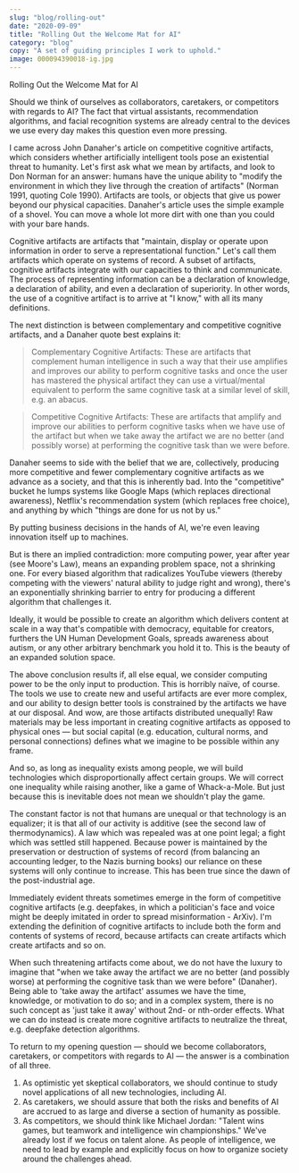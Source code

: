 ```yaml
---
slug: "blog/rolling-out"
date: "2020-09-09"
title: "Rolling Out the Welcome Mat for AI"
category: "blog"
copy: "A set of guiding principles I work to uphold."
image: 000094390018-ig.jpg
---
```


Rolling Out the Welcome Mat for AI

Should we think of ourselves as collaborators, caretakers, or competitors with regards to AI? The fact that virtual assistants, recommendation algorithms, and facial recognition systems are already central to the devices we use every day makes this question even more pressing.

I came across John Danaher's article on competitive cognitive artifacts, which considers whether artificially intelligent tools pose an existential threat to humanity. Let's first ask what we mean by artifacts, and look to Don Norman for an answer: humans have the unique ability to "modify the environment in which they live through the creation of artifacts" (Norman 1991, quoting Cole 1990). Artifacts are tools, or objects that give us power beyond our physical capacities. Danaher's article uses the simple example of a shovel. You can move a whole lot more dirt with one than you could with your bare hands.

Cognitive artifacts are artifacts that "maintain, display or operate upon information in order to serve a representational function." Let's call them artifacts which operate on systems of record. A subset of artifacts, cognitive artifacts integrate with our capacities to think and communicate. The process of representing information can be a declaration of knowledge, a declaration of ability, and even a declaration of superiority. In other words, the use of a cognitive artifact is to arrive at "I know," with all its many definitions.

The next distinction is between complementary and competitive cognitive artifacts, and a Danaher quote best explains it:

> Complementary Cognitive Artifacts: These are artifacts that complement human intelligence in such a way that their use amplifies and improves our ability to perform cognitive tasks and once the user has mastered the physical artifact they can use a virtual/mental equivalent to perform the same cognitive task at a similar level of skill, e.g. an abacus.

> Competitive Cognitive Artifacts: These are artifacts that amplify and improve our abilities to perform cognitive tasks when we have use of the artifact but when we take away the artifact we are no better (and possibly worse) at performing the cognitive task than we were before.

Danaher seems to side with the belief that we are, collectively, producing more competitive and fewer complementary cognitive artifacts as we advance as a society, and that this is inherently bad. Into the "competitive" bucket he lumps systems like Google Maps (which replaces directional awareness), Netflix's recommendation system (which replaces free choice), and anything by which "things are done for us not by us."

By putting business decisions in the hands of AI, we're even leaving innovation itself up to machines.

But is there an implied contradiction: more computing power, year after year (see Moore's Law), means an expanding problem space, not a shrinking one. For every biased algorithm that radicalizes YouTube viewers (thereby competing with the viewers' natural ability to judge right and wrong), there's an exponentially shrinking barrier to entry for producing a different algorithm that challenges it.

Ideally, it would be possible to create an algorithm which delivers content at scale in a way that's compatible with democracy, equitable for creators, furthers the UN Human Development Goals, spreads awareness about autism, or any other arbitrary benchmark you hold it to. This is the beauty of an expanded solution space.

The above conclusion results if, all else equal, we consider computing power to be the only input to production. This is horribly naïve, of course. The tools we use to create new and useful artifacts are ever more complex, and our ability to design better tools is constrained by the artifacts we have at our disposal. And wow, are those artifacts distributed unequally! Raw materials may be less important in creating cognitive artifacts as opposed to physical ones — but social capital (e.g. education, cultural norms, and personal connections) defines what we imagine to be possible within any frame.

And so, as long as inequality exists among people, we will build technologies which disproportionally affect certain groups. We will correct one inequality while raising another, like a game of Whack-a-Mole. But just because this is inevitable does not mean we shouldn't play the game.

The constant factor is not that humans are unequal or that technology is an equalizer; it is that all of our activity is additive (see the second law of thermodynamics). A law which was repealed was at one point legal; a fight which was settled still happened. Because power is maintained by the preservation or destruction of systems of record (from balancing an accounting ledger, to the Nazis burning books) our reliance on these systems will only continue to increase. This has been true since the dawn of the post-industrial age.

Immediately evident threats sometimes emerge in the form of competitive cognitive artifacts (e.g. deepfakes, in which a politician's face and voice might be deeply imitated in order to spread misinformation - ArXiv). I'm extending the definition of cognitive artifacts to include both the form and contents of systems of record, because artifacts can create artifacts which create artifacts and so on.

When such threatening artifacts come about, we do not have the luxury to imagine that "when we take away the artifact we are no better (and possibly worse) at performing the cognitive task than we were before" (Danaher). Being able to 'take away the artifact' assumes we have the time, knowledge, or motivation to do so; and in a complex system, there is no such concept as 'just take it away' without 2nd- or nth-order effects. What we can do instead is create more cognitive artifacts to neutralize the threat, e.g. deepfake detection algorithms.

To return to my opening question — should we become collaborators, caretakers, or competitors with regards to AI — the answer is a combination of all three.

1. As optimistic yet skeptical collaborators, we should continue to study novel applications of all new technologies, including AI.
2. As caretakers, we should assure that both the risks and benefits of AI are accrued to as large and diverse a section of humanity as possible.
3. As competitors, we should think like Michael Jordan: "Talent wins games, but teamwork and intelligence win championships." We've already lost if we focus on talent alone. As people of intelligence, we need to lead by example and explicitly focus on how to organize society around the challenges ahead.